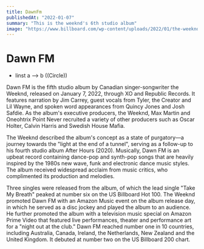 ```yaml
---
title: DawnFm
publishedAt: "2022-01-07"
summary: "This is the weeknd's 6th studio album"
image: "https://www.billboard.com/wp-content/uploads/2022/01/the-weeknd-dawn-fm-promo-2022-billboard-1548.jpg?w=1024"
---
```


# Dawn FM

- linst
  a --> b
  ((Circle))

Dawn FM is the fifth studio album by Canadian singer-songwriter the Weeknd, released on January 7, 2022, through XO and Republic Records. It features narration by Jim Carrey, guest vocals from Tyler, the Creator and Lil Wayne, and spoken word appearances from Quincy Jones and Josh Safdie. As the album's executive producers, the Weeknd, Max Martin and Oneohtrix Point Never recruited a variety of other producers such as Oscar Holter, Calvin Harris and Swedish House Mafia.

The Weeknd described the album's concept as a state of purgatory—a journey towards the "light at the end of a tunnel", serving as a follow-up to his fourth studio album After Hours (2020). Musically, Dawn FM is an upbeat record containing dance-pop and synth-pop songs that are heavily inspired by the 1980s new wave, funk and electronic dance music styles. The album received widespread acclaim from music critics, who complimented its production and melodies.

Three singles were released from the album, of which the lead single "Take My Breath" peaked at number six on the US Billboard Hot 100. The Weeknd promoted Dawn FM with an Amazon Music event on the album release day, in which he served as a disc jockey and played the album to an audience. He further promoted the album with a television music special on Amazon Prime Video that featured live performances, theater and performance art for a "night out at the club." Dawn FM reached number one in 10 countries, including Australia, Canada, Ireland, the Netherlands, New Zealand and the United Kingdom. It debuted at number two on the US Billboard 200 chart.
